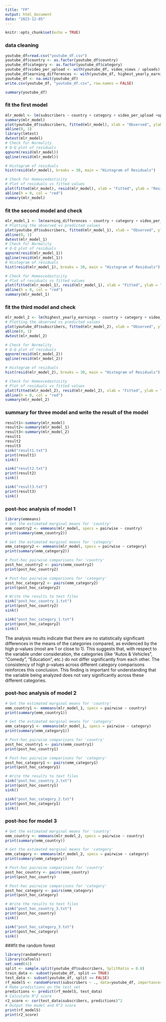 ```yaml
---
title: "FP"
output: html_document
date: "2023-12-05"
---
```


```r
knitr::opts_chunk$set(echo = TRUE)
```

### data cleaning
```r
youtube_df=read.csv("youtube_df.csv")
youtube_df$country <- as.factor(youtube_df$country)
youtube_df$category <- as.factor(youtube_df$category)
youtube_df$video_per_upload <- with(youtube_df, video_views / uploads)
youtube_df$earning_differences <- with(youtube_df, highest_yearly_earnings - lowest_yearly_earnings)
youtube_df <- na.omit(youtube_df)
write.csv(youtube_df, "youtube_df.csv", row.names = FALSE)
```
```r
summary(youtube_df)
```


### fit the first model


```r

mlr_model <- lm(subscribers ~ country + category + video_per_upload +uploads +video_views , data = youtube_df)
summary(mlr_model)
plot(youtube_df$subscribers, fitted(mlr_model), xlab = "Observed", ylab = "Predicted")
abline(0, 1)
library(lmtest)
dwtest(mlr_model)
# Check for Normality
# Q-Q plot of residuals
qqnorm(resid(mlr_model))
qqline(resid(mlr_model))

# Histogram of residuals
hist(resid(mlr_model), breaks = 30, main = "Histogram of Residuals")

# Check for Homoscedasticity
# Plot of residuals vs fitted values
plot(fitted(mlr_model), resid(mlr_model), xlab = "Fitted", ylab = "Residuals")
abline(h = 0, col = "red")
summary(mlr_model)
```
### fit the second model and check
```r
mlr_model_1 <- lm(earning_differences ~ country + category + video_per_upload +uploads +video_views , data = youtube_df)
# Plotting the observed vs predicted values
plot(youtube_df$subscribers, fitted(mlr_model_1), xlab = "Observed", ylab = "Predicted")
abline(0, 1)
dwtest(mlr_model_1)
# Check for Normality
# Q-Q plot of residuals
qqnorm(resid(mlr_model_1))
qqline(resid(mlr_model_1))
# Histogram of residuals
hist(resid(mlr_model_1), breaks = 30, main = "Histogram of Residuals")

# Check for Homoscedasticity
# Plot of residuals vs fitted values
plot(fitted(mlr_model_1), resid(mlr_model_1), xlab = "Fitted", ylab = "Residuals")
abline(h = 0, col = "red")
summary(mlr_model_1)
```

### fit the third model and check 
```r
mlr_model_2 <- lm(highest_yearly_earnings ~ country + category + video_per_upload+uploads +video_views , data = youtube_df)
# Plotting the observed vs predicted values
plot(youtube_df$subscribers, fitted(mlr_model_2), xlab = "Observed", ylab = "Predicted")
abline(0, 1)
dwtest(mlr_model_2)

# Check for Normality
# Q-Q plot of residuals
qqnorm(resid(mlr_model_2))
qqline(resid(mlr_model_2))

# Histogram of residuals
hist(resid(mlr_model_2), breaks = 30, main = "Histogram of Residuals")

# Check for Homoscedasticity
# Plot of residuals vs fitted values
plot(fitted(mlr_model_2), resid(mlr_model_2), xlab = "Fitted", ylab = "Residuals")
abline(h = 0, col = "red")
summary(mlr_model_2)
```
### summary for three model and write the result of the model 
```r
result1<-summary(mlr_model)
result2<-summary(mlr_model_1)
result3<-summary(mlr_model_2)
result1
result2
result3
sink("result1.txt")
print(result1)
sink()
```
```r
sink("result2.txt")
print(result2)
sink()
```
```r
sink("result3.txt")
print(result3)
sink()
```

### post-hoc analysis of model 1

```r
library(emmeans)
# Get the estimated marginal means for 'country'
emm_country2 <- emmeans(mlr_model, specs = pairwise ~ country)
print(summary(emm_country2))

# Get the estimated marginal means for 'category'
emm_category2 <- emmeans(mlr_model, specs = pairwise ~ category)
print(summary(emm_category2))

# Post-hoc pairwise comparisons for 'country'
post_hoc_country2 <- pairs(emm_country2)
print(post_hoc_country2)

# Post-hoc pairwise comparisons for 'category'
post_hoc_category2 <- pairs(emm_category2)
print(post_hoc_category2)

# Write the results to text files
sink("post_hoc_country_1.txt")
print(post_hoc_country2)
sink()

sink("post_hoc_category_1.txt")
print(post_hoc_category2)
sink()

```
The analysis results indicate that there are no statistically significant differences in the means of the categories compared, as evidenced by the high p-values (most are 1 or close to 1). This suggests that, with respect to the variable under consideration, the categories (like "Autos & Vehicles", "Comedy", "Education", etc.) do not differ significantly from each other. The consistency of high p-values across different category comparisons reinforces this conclusion. This finding is important for understanding that the variable being analyzed does not vary significantly across these different categories.

### post-hoc analysis of model 2
```r

# Get the estimated marginal means for 'country'
emm_country1 <- emmeans(mlr_model_1, specs = pairwise ~ country)
print(summary(emm_country1))

# Get the estimated marginal means for 'category'
emm_category1 <- emmeans(mlr_model_1, specs = pairwise ~ category)
print(summary(emm_category1))

# Post-hoc pairwise comparisons for 'country'
post_hoc_country1 <- pairs(emm_country1)
print(post_hoc_country1)

# Post-hoc pairwise comparisons for 'category'
post_hoc_category1 <- pairs(emm_category1)
print(post_hoc_category1)

# Write the results to text files
sink("post_hoc_country_2.txt")
print(post_hoc_country1)
sink()

sink("post_hoc_category_2.txt")
print(post_hoc_category1)
sink()
```

### post-hoc for model 3

```r
# Get the estimated marginal means for 'country'
emm_country <- emmeans(mlr_model_2, specs = pairwise ~ country)
print(summary(emm_country))

# Get the estimated marginal means for 'category'
emm_category <- emmeans(mlr_model_2, specs = pairwise ~ category)
print(summary(emm_category))

# Post-hoc pairwise comparisons for 'country'
post_hoc_country <- pairs(emm_country)
print(post_hoc_country)

# Post-hoc pairwise comparisons for 'category'
post_hoc_category <- pairs(emm_category)
print(post_hoc_category)

# Write the results to text files
sink("post_hoc_country_3.txt")
print(post_hoc_country)
sink()

sink("post_hoc_category_3.txt")
print(post_hoc_category)
sink()
```


###fit the random forest 


```r
library(randomForest)
library(caTools)
set.seed(42)
split <- sample.split(youtube_df$subscribers, SplitRatio = 0.8)
train_data <- subset(youtube_df, split == TRUE)
test_data <- subset(youtube_df, split == FALSE)
rf_modelS <- randomForest(subscribers ~ ., data=youtube_df, importance=TRUE)
# Make predictions on the test set
predictions <- predict(rf_modelS, test_data)
# Calculate R^2 score
r2_score <- cor(test_data$subscribers, predictions)^2
# Output the model and R^2 score
print(rf_modelS)
print(r2_score)
```


